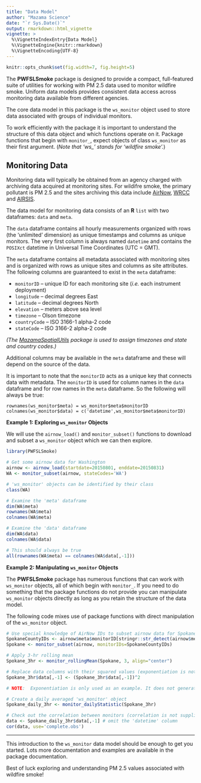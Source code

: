 ```yaml
---
title: "Data Model"
author: "Mazama Science"
date: "`r Sys.Date()`"
output: rmarkdown::html_vignette
vignette: >
  %\VignetteIndexEntry{Data Model}
  %\VignetteEngine{knitr::rmarkdown}
  %\VignetteEncoding{UTF-8}
---
```


```r
knitr::opts_chunk$set(fig.width=7, fig.height=5)
```

The **PWFSLSmoke** package is designed to provide a compact, full-featured suite of utilities for
working with PM 2.5 data used to monitor wildfire smoke. Uniform data models
provides consistent data access across monitoring data available from different agencies.

The core data model in this package is the `ws_monitor` object used to store data associated
with groups of individual monitors.

To work efficiently with the package it is important to understand the structure of this
data object and which functions operate on it. Package functions that begin with `monitor_`, 
expect objects of class `ws_monitor` as their first argument. (*Note that 'ws_' stands for 'wildfire smoke'.*)

## Monitoring Data

Monitoring data will typically be obtained from an agency charged with archiving data
acquired at monitoring sites. For wildifre smoke, the primary pollutant is PM 2.5 and the
sites archiving this data include [AirNow](http://www.airnow.gov), [WRCC](http://www.wrcc.dri.edu) and
[AIRSIS](http://app.airsis.com).

The data model for monitoring data consists of an **R** `list` with two dataframes: `data` and `meta`.

The `data` dataframe contains all hourly measurements organized with rows (the 'unlimited' dimension) as unique timestamps and
columns as unique monitors. The very first column is always named `datetime` and contains the `POSIXct` datetime
in Universal Time Coordinates (UTC = GMT).

The `meta` dataframe contains all metadata associated with monitoring sites and is organized with
rows as unique sites and columns as site attributes. The following columns are guaranteed to exist
in the `meta` dataframe:

 * `monitorID` -- unique ID for each monitoring site (*i.e.* each instrument deployment)
 * `longitude` -- decimal degrees East
 * `latitude` -- decimal degrees North
 * `elevation` -- meters above sea level
 * `timezone` -- Olson timezone
 * `countryCode` -- ISO 3166-1 alpha-2 code
 * `stateCode` -- ISO 3166-2 alpha-2 code

*(The [MazamaSpatialUtils](https://github.com/MazamaScience/MazamaSpatialUtils) package is used to assign timezones and state and country codes.)*

Additional columns may be available in the `meta` dataframe and these will depend on the source of the
data.

It is important to note that the `monitorID` acts as a unique key that connects data with metadata.
The `monitorID` is used for column names in the `data` dataframe and for row names in the `meta` dataframe.
So the following will always be true:

    rownames(ws_monitor$meta) = ws_monitor$meta$monitorID
    colnames(ws_monitor$data) = c('datetime',ws_monitor$meta$monitorID)

**Example 1: Exploring `ws_monitor` Objects**

We will use the `airnow_load()` and `monitor_subset()` functions to download and subset a `ws_monitor` object
which we can then explore.

```r
library(PWFSLSmoke)

# Get some airnow data for Washington
airnow <- airnow_load(startdate=20150801, enddate=20150831)
WA <- monitor_subset(airnow, stateCodes='WA')

# 'ws_monitor' objects can be identified by their class
class(WA)

# Examine the 'meta' dataframe
dim(WA$meta)
rownames(WA$meta)
colnames(WA$meta)

# Examine the 'data' dataframe
dim(WA$data)
colnames(WA$data)

# This should always be true
all(rownames(WA$meta) == colnames(WA$data[,-1]))
```
  
**Example 2: Manipulating `ws_monitor` Objects**

The **PWFSLSmoke** package has numerous functions that can work with `ws_monitor` objects, 
all of which begin with `monitor_`. If you need to do something that the package functions do not
provide you can manipulate `ws_monitor` objects directly as long as you retain the structure
of the data model.

The following code mixes use of package functions with direct manipulation of the `ws_monitor` object.

```r
# Use special knowledge of AirNow IDs to subset airnow data for Spokane county monitors
SpokaneCountyIDs <- airnow$meta$monitorID[stringr::str_detect(airnow$meta$monitorID, "^53063")]
Spokane <- monitor_subset(airnow, monitorIDs=SpokaneCountyIDs)

# Apply 3-hr rolling mean
Spokane_3hr <- monitor_rollingMean(Spokane, 3, align="center")

# Replace data columns with their squared values (exponentiation is not supplied by the package)
Spokane_3hr$data[,-1] <- (Spokane_3hr$data[,-1])^2

# NOTE:  Exponentiation is only used as an example. It does not generate a meaningful result.

# Create a daily averaged 'ws_monitor' object
Spokane_daily_3hr <- monitor_dailyStatistic(Spokane_3hr)

# Check out the correlation between monitors (correlation is not supplied by the package)
data <- Spokane_daily_3hr$data[,-1] # omit the 'datetime' column
cor(data, use='complete.obs')
```

----

This introduction to the `ws_monitor`  data model should be enough to get you started.
Lots more documentation and examples are available in the package documentation.

Best of luck exploring and understanding PM 2.5 values associated with wildfire smoke!
